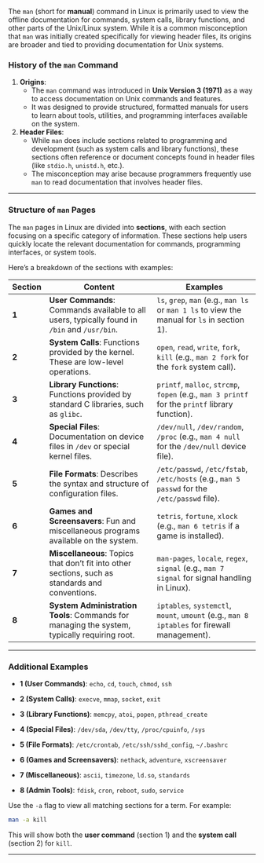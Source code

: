 The `man` (short for **manual**) command in Linux is primarily used to view the offline documentation for commands, system calls, library functions, and other parts of the Unix/Linux system. While it is a common misconception that `man` was initially created specifically for viewing header files, its origins are broader and tied to providing documentation for Unix systems.

### History of the `man` Command

1. **Origins**:
   - The `man` command was introduced in **Unix Version 3 (1971)** as a way to access documentation on Unix commands and features.
   - It was designed to provide structured, formatted manuals for users to learn about tools, utilities, and programming interfaces available on the system.

2. **Header Files**:
   - While `man` does include sections related to programming and development (such as system calls and library functions), these sections often reference or document concepts found in header files (like `stdio.h`, `unistd.h`, etc.).
   - The misconception may arise because programmers frequently use `man` to read documentation that involves header files.

---

### Structure of `man` Pages

The `man` pages in Linux are divided into **sections**, with each section focusing on a specific category of information. These sections help users quickly locate the relevant documentation for commands, programming interfaces, or system tools.

Here’s a breakdown of the sections with examples:

| **Section** | **Content**                                                                                     | **Examples**                                                                                 |
|-------------|-------------------------------------------------------------------------------------------------|---------------------------------------------------------------------------------------------|
| **1**       | **User Commands**: Commands available to all users, typically found in `/bin` and `/usr/bin`.   | `ls`, `grep`, `man` (e.g., `man ls` or `man 1 ls` to view the manual for `ls` in section 1). |
| **2**       | **System Calls**: Functions provided by the kernel. These are low-level operations.             | `open`, `read`, `write`, `fork`, `kill` (e.g., `man 2 fork` for the `fork` system call).    |
| **3**       | **Library Functions**: Functions provided by standard C libraries, such as `glibc`.             | `printf`, `malloc`, `strcmp`, `fopen` (e.g., `man 3 printf` for the `printf` library function). |
| **4**       | **Special Files**: Documentation on device files in `/dev` or special kernel files.             | `/dev/null`, `/dev/random`, `/proc` (e.g., `man 4 null` for the `/dev/null` device file).   |
| **5**       | **File Formats**: Describes the syntax and structure of configuration files.                    | `/etc/passwd`, `/etc/fstab`, `/etc/hosts` (e.g., `man 5 passwd` for the `/etc/passwd` file). |
| **6**       | **Games and Screensavers**: Fun and miscellaneous programs available on the system.             | `tetris`, `fortune`, `xlock` (e.g., `man 6 tetris` if a game is installed).                |
| **7**       | **Miscellaneous**: Topics that don’t fit into other sections, such as standards and conventions.| `man-pages`, `locale`, `regex`, `signal` (e.g., `man 7 signal` for signal handling in Linux). |
| **8**       | **System Administration Tools**: Commands for managing the system, typically requiring root.    | `iptables`, `systemctl`, `mount`, `umount` (e.g., `man 8 iptables` for firewall management). |

---

### Additional Examples

- **1 (User Commands)**: `echo`, `cd`, `touch`, `chmod`, `ssh`

- **2 (System Calls)**: `execve`, `mmap`, `socket`, `exit`

- **3 (Library Functions)**: `memcpy`, `atoi`, `popen`, `pthread_create`

- **4 (Special Files)**: `/dev/sda`, `/dev/tty`, `/proc/cpuinfo`, `/sys`

- **5 (File Formats)**: `/etc/crontab`, `/etc/ssh/sshd_config`, `~/.bashrc`

- **6 (Games and Screensavers)**: `nethack`, `adventure`, `xscreensaver`

- **7 (Miscellaneous)**: `ascii`, `timezone`, `ld.so`, `standards`

- **8 (Admin Tools)**: `fdisk`, `cron`, `reboot`, `sudo`, `service`

:::{.callout-tip}
Use the `-a` flag to view all matching sections for a term. For example:
```bash
man -a kill
```
This will show both the **user command** (section 1) and the **system call** (section 2) for `kill`.
:::
---